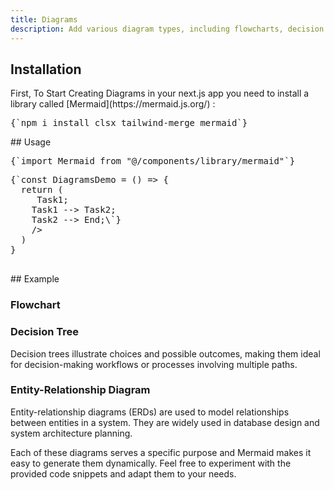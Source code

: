 ```yaml
---
title: Diagrams
description: Add various diagram types, including flowcharts, decision trees and entity-relationship diagrams.
---
```


<ComponentPreview name="diagram-demo" />

## Installation

<div className="not-prose md:px-0 px-4">
<Step>
<StepItem title="install dependencies">
First, To Start Creating Diagrams in your next.js app you need to install a library called <span className="underline text-gray-950">[Mermaid](https://mermaid.js.org/)</span> :
<Pre className="language-bash">
{`npm i install clsx tailwind-merge mermaid`}
</Pre>
</StepItem>
  <StepItem title="Create utils.ts"> 
  <ComponentUtilsText/>
  <ComponentUtils/>
  </StepItem>
<StepItem title="Here you go, you can start creating diagrams like a designer"/>

</Step>
</div>
## Usage
<div className="not-prose space-y-6">
<Pre>{`import Mermaid from "@/components/library/mermaid"`}</Pre>
<Pre>{`const DiagramsDemo = () => {
  return (
    <Mermaid
      chart={\`graph TD;
    Start --> Task1;
    Task1 --> Task2;
    Task2 --> End;\`}
    />
  )
}

</div>
## Example

### Flowchart

<ComponentPreview name="diagram-demo" />

### Decision Tree

Decision trees illustrate choices and possible outcomes, making them ideal for decision-making workflows or processes involving multiple paths.

<ComponentPreview name="diagram-demo" variant="decision-tree" />

### Entity-Relationship Diagram

Entity-relationship diagrams (ERDs) are used to model relationships between entities in a system. They are widely used in database design and system architecture planning.

<ComponentPreview name="diagram-demo" variant="entity-relationship" />

Each of these diagrams serves a specific purpose and Mermaid makes it easy to generate them dynamically. Feel free to experiment with the provided code snippets and adapt them to your needs.

